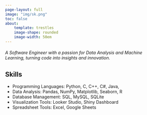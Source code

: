 ```yaml
---
page-layout: full
image: "img/sk.png"
toc: false
about: 
    template: trestles
    image-shape: rounded
    image-width: 50em
---
```

<h6>A Software Engineer with a passion for Data Analysis and Machine Learning, turning code into insights and innovation.</h6>

::: {.callout-tip}
## Skills

- Programming Languages: Python, C, C++, C#, Java,
- Data Analysis: Pandas, NumPy, Matplotlib, Seaborn, R
- Database Management: SQL, MySQL, SQLite
- Visualization Tools: Looker Studio, Shiny Dashboard
- Spreadsheet Tools: Excel, Google Sheets
:::
